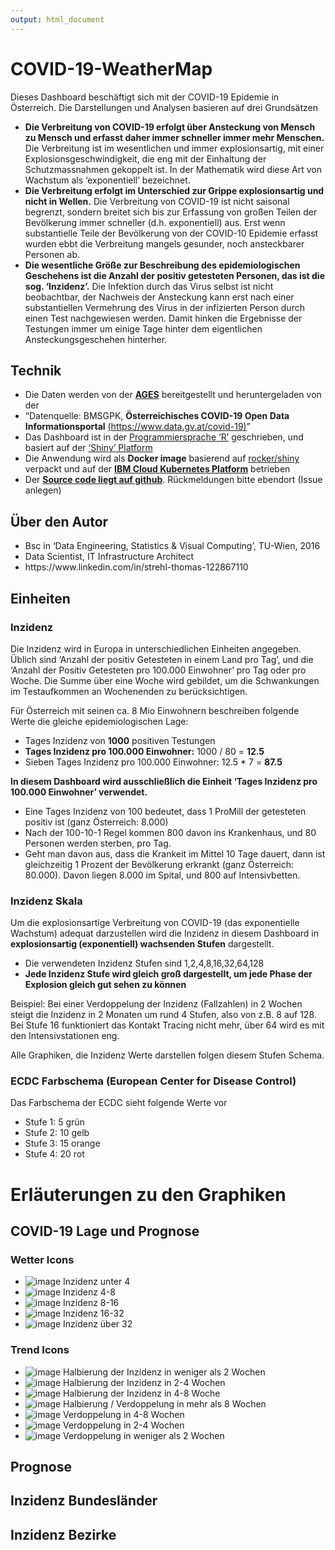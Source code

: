 ```yaml
---
output: html_document
---
```


# COVID-19-WeatherMap

Dieses Dashboard beschäftigt sich mit der COVID-19 Epidemie in Österreich. Die Darstellungen und Analysen basieren auf drei Grundsätzen

- **Die Verbreitung von COVID-19 erfolgt über Ansteckung von Mensch zu Mensch und erfasst daher immer schneller immer mehr Menschen.** Die Verbreitung ist im wesentlichen und immer explosionsartig, mit einer Explosionsgeschwindigkeit, die eng mit der Einhaltung der Schutzmassnahmen gekoppelt ist. In der Mathematik wird diese Art von Wachstum als 'exponentiell' bezeichnet. 
- **Die Verbreitung erfolgt im Unterschied zur Grippe explosionsartig und nicht in Wellen.** Die Verbreitung von COVID-19 ist nicht saisonal begrenzt, sondern breitet sich bis zur Erfassung von großen Teilen der Bevölkerung immer schneller (d.h. exponentiell) aus. Erst wenn substantielle Teile der Bevölkerung von der COVID-10 Epidemie erfasst wurden ebbt die Verbreitung mangels gesunder, noch ansteckbarer Personen ab.
- **Die wesentliche Größe zur Beschreibung des epidemiologischen Geschehens ist die Anzahl der positiv getesteten Personen, das ist die sog. 'Inzidenz'.**  Die Infektion durch das Virus selbst ist nicht beobachtbar, der Nachweis der Ansteckung kann erst nach einer substantiellen Vermehrung des Virus in der infizierten Person durch einen Test nachgewiesen werden. Damit hinken die Ergebnisse der Testungen immer um einige Tage hinter dem eigentlichen Ansteckungsgeschehen hinterher.

## Technik

- Die Daten werden von der **[AGES](https://covid19-dashboard.ages.at)** bereitgestellt und heruntergeladen von der
- "Datenquelle: BMSGPK, **Österreichisches COVID-19 Open Data Informationsportal** [(https://www.data.gv.at/covid-19)](https://www.data.gv.at/covid-19)"
- Das Dashboard ist in der [Programmiersprache 'R'](https://www.r-project.org) geschrieben, und basiert auf der ['Shiny' Platform](https://shiny.rstudio.com)
- Die Anwendung wird als **Docker image** basierend auf [rocker/shiny](https://hub.docker.com/r/rocker/shiny) verpackt und auf der **[IBM Cloud Kubernetes Platform](https://www.ibm.com/de-de/cloud/kubernetes-service)** betrieben 
- Der **[Source code liegt auf github](https://github.com/at062084/COVID-19-WeatherMap)**. Rückmeldungen bitte ebendort (Issue anlegen)

## Über den Autor

- Bsc in 'Data Engineering, Statistics & Visual Computing', TU-Wien, 2016
- Data Scientist, IT Infrastructure Architect
- https://www.linkedin.com/in/strehl-thomas-122867110


## Einheiten


### Inzidenz

Die Inzidenz wird in Europa in unterschiedlichen Einheiten angegeben. Üblich sind 'Anzahl der positiv Getesteten in einem Land pro Tag', und die 'Anzahl der Positiv Getesteten pro 100.000 Einwohner' pro Tag oder pro Woche. Die Summe über eine Woche wird gebildet, um die Schwankungen im Testaufkommen an Wochenenden zu berücksichtigen. 

Für Österreich mit seinen ca. 8 Mio Einwohnern beschreiben folgende Werte die gleiche epidemiologischen Lage:

- Tages Inzidenz von **1000** positiven Testungen
- **Tages Inzidenz pro 100.000 Einwohner:** 1000 / 80 = **12.5**
- Sieben Tages Inzidenz pro 100.000 Einwohner: 12.5 * 7 = **87.5**

**In diesem Dashboard wird ausschließlich die Einheit 'Tages Inzidenz pro 100.000 Einwohner' verwendet.**

- Eine Tages Inzidenz von 100 bedeutet, dass 1 ProMill der getesteten positiv ist (ganz Österreich: 8.000)
- Nach der 100-10-1 Regel kommen 800 davon ins Krankenhaus, und 80 Personen werden sterben, pro Tag.
- Geht man davon aus, dass die Krankeit im Mittel 10 Tage dauert, dann ist gleichzeitig 1 Prozent der Bevölkerung erkrankt (ganz Österreich: 80.000). Davon liegen 8.000 im Spital, und 800 auf Intensivbetten.

### Inzidenz Skala

Um die explosionsartige Verbreitung von COVID-19 (das exponentielle Wachstum) adequat darzustellen wird die Inzidenz in diesem Dashboard in **explosionsartig (exponentiell) wachsenden Stufen** dargestellt. 

- Die verwendeten Inzidenz Stufen sind 1,2,4,8,16,32,64,128
- **Jede Inzidenz Stufe wird gleich groß dargestellt, um jede Phase der Explosion gleich gut sehen zu können**

Beispiel: Bei einer Verdoppelung der Inzidenz (Fallzahlen) in 2 Wochen steigt die Inzidenz in 2 Monaten um rund 4 Stufen, also von z.B. 8 auf 128. Bei Stufe 16 funktioniert das Kontakt Tracing nicht mehr, über 64 wird es mit den Intensivstationen eng. 

Alle Graphiken, die Inzidenz Werte darstellen folgen diesem Stufen Schema. 


### ECDC Farbschema (European Center for Disease Control)

Das Farbschema der ECDC sieht folgende Werte vor

- Stufe 1: 5  grün
- Stufe 2: 10 gelb
- Stufe 3: 15 orange
- Stufe 4: 20 rot


# Erläuterungen zu den Graphiken

## COVID-19 Lage und Prognose

### Wetter Icons

- ![image](../www/iconWeather-Sun.png) Inzidenz unter 4 
- ![image](../www/iconWeather-Sun-Cloud.png) Inzidenz 4-8 
- ![image](../www/iconWeather-Rain.png) Inzidenz 8-16 
- ![image](../www/iconWeather-Rain.png) Inzidenz 16-32 
- ![image](../www/iconWeather-Thunder.png) Inzidenz über 32 

### Trend Icons

- ![image](../www/iconDirection-S.png) Halbierung der Inzidenz in weniger als 2 Wochen
- ![image](../www/iconDirection-SSE.png) Halbierung der Inzidenz in 2-4 Wochen
- ![image](../www/iconDirection-ESE.png) Halbierung der Inzidenz in 4-8 Woche
- ![image](../www/iconDirection-E.png) Halbierung / Verdoppelung in mehr als 8 Wochen
- ![image](../www/iconDirection-ENE.png) Verdoppelung in 4-8  Wochen
- ![image](../www/iconDirection-NNE.png) Verdoppelung in 2-4 Wochen
- ![image](../www/iconDirection-N.png) Verdoppelung in weniger als 2 Wochen


## Prognose

## Inzidenz Bundesländer

## Inzidenz Bezirke



